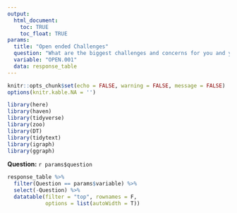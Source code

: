 ```yaml
---
output: 
  html_document:
    toc: TRUE
    toc_float: TRUE
params: 
  title: "Open ended Challenges"
  question: "What are the biggest challenges and concerns for you and your family right now?"
  variable: "OPEN.001"
  data: response_table
---
```


```r
knitr::opts_chunk$set(echo = FALSE, warning = FALSE, message = FALSE)
options(knitr.kable.NA = '')
```

```r
library(here)
library(haven)
library(tidyverse)
library(zoo)
library(DT)
library(tidytext)
library(igraph)
library(ggraph)
```

**Question:** `r params$question`

```r
response_table %>%
  filter(Question == params$variable) %>%
  select(-Question) %>%
  datatable(filter = "top", rownames = F, 
            options = list(autoWidth = T))
```



